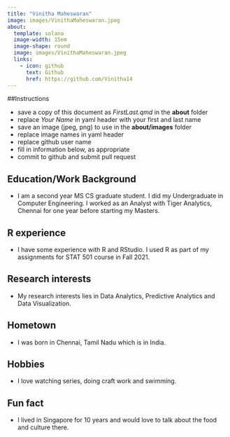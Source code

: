 ```yaml
---
title: "Vinitha Maheswaran"
image: images/VinithaMaheswaran.jpeg
about:
  template: solana
  image-width: 15em
  image-shape: round
  image: images/VinithaMaheswaran.jpeg
  links:
    - icon: github
      text: Github
      href: https://github.com/Vinitha14
---
```


##Instructions

  - save a copy of this document as *FirstLast.qmd* in the **about** folder
  - replace *Your Name* in yaml header with your first and last name
  - save an image (jpeg, png) to use in the **about/images** folder
  - replace image names in yaml header
  - replace github user name
  - fill in information below, as appropriate
  - commit to github and submit pull request

## Education/Work Background

  - I am a second year MS CS graduate student. I did my Undergraduate in Computer Engineering. I worked as an Analyst with Tiger Analytics, Chennai for one year before starting my Masters. 

## R experience

  - I have some experience with R and RStudio. I used R as part of my assignments for STAT 501 course in Fall 2021.

## Research interests

  - My research interests lies in Data Analytics, Predictive Analytics and Data Visualization.

## Hometown

  - I was born in Chennai, Tamil Nadu which is in India. 

## Hobbies

  - I love watching series, doing craft work and swimming.

## Fun fact

  - I lived in Singapore for 10 years and would love to talk about the food and culture there.